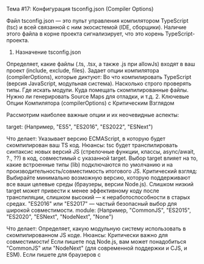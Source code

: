 Тема #17: Конфигурация tsconfig.json (Compiler Options)

Файл tsconfig.json — это пульт управления компилятором TypeScript (tsc) и всей связанной с ним экосистемой (IDE, сборщики). Наличие этого файла в корне проекта сигнализирует, что это корень TypeScript-проекта.

1. Назначение tsconfig.json

Определяет, какие файлы (.ts, .tsx, а также .js при allowJs) входят в ваш проект (include, exclude, files).
Задает опции компилятора (compilerOptions), которые диктуют:
Во что компилировать TypeScript (версия JavaScript, модульная система).
Насколько строго проверять типы.
Где искать модули.
Куда помещать скомпилированные файлы.
Нужно ли генерировать Source Maps для отладки, и т.д.
2. Ключевые Опции Компилятора (compilerOptions) с Критическим Взглядом

Рассмотрим наиболее важные опции и их неочевидные аспекты:

target: (Например, "ES5", "ES2016", "ES2022", "ESNext")

Что делает: Указывает версию ECMAScript, в которую будет скомпилирован ваш TS код.
Нюансы: tsc будет транспилировать синтаксис новых версий JS (стрелочные функции, классы, async/await, ?., ??) в код, совместимый с указанной target. Выбор target влияет на то, какие встроенные типы (lib) подключаются по умолчанию и на производительность/совместимость итогового JS.
Критический взгляд: Выбирайте минимально возможную версию, которую поддерживают все ваши целевые среды (браузеры, версии Node.js). Слишком низкий target может привести к менее эффективному коду после транспиляции, слишком высокий — к неработоспособности в старых средах. "ES2016" или "ES2017" — частый безопасный выбор для широкой совместимости.
module: (Например, "CommonJS", "ES2015", "ES2020", "ESNext", "NodeNext", "None")

Что делает: Определяет, какую модульную систему использовать в скомпилированном JS коде.
Нюансы: Критически важно для совместимости! Если пишете под Node.js, вам может понадобиться "CommonJS" или "NodeNext" (для современной поддержки и CJS, и ESM). Если пишете для браузеров с <script type="module"> или используете сборщик (Webpack, Vite), часто выбирают "ES2015" или "ESNext". "None" используется редко.
Критический взгляд: Выбор module должен соответствовать вашей среде выполнения или конфигурации сборщика. Неправильный выбор приведет к ошибкам загрузки модулей.
outDir и rootDir:

outDir: Куда складывать скомпилированные .js, .d.ts, .js.map файлы. Маст-хэв для любого проекта, чтобы не смешивать исходники и сборку.
rootDir: Указывает корневую папку с исходниками (.ts). Помогает tsc сохранить структуру папок из rootDir внутри outDir.
outFile: (Устаревшая опция) Склеивает все немодульные файлы в один .js. Не используйте в современных проектах с модулями! Для сборки используйте Webpack, Rollup, Vite, esbuild.
Флаги Строгости (strict, noImplicitAny, strictNullChecks и др.):

strict: true: Настоятельно рекомендуется для всех новых проектов. Включает целый набор флагов для максимальной безопасности типов (см. Тему #14).
noImplicitAny: true: Запрещает неявный any. Абсолютный минимум.
strictNullChecks: true: Заставляет явно обрабатывать null и undefined. Резко повышает надежность.
Критический взгляд: Не бойтесь "строгости". Она требует чуть больше усилий при написании кода, но экономит массу времени на отладке рантайм-ошибок. Начинайте со strict: true и отключайте отдельные флаги только при крайней необходимости и с четким пониманием последствий.
Взаимодействие с JS (allowJs, checkJs, esModuleInterop):

allowJs: true: Позволяет включать .js файлы в компиляцию TS проекта (например, для постепенной миграции).
checkJs: true: Включает проверку типов (на основе JSDoc или вывода) в .js файлах (работает вместе с allowJs).
esModuleInterop: true: Очень важный флаг! Решает проблемы совместимости при импорте CommonJS модулей (особенно с default экспортом) в ES модули. Позволяет писать import React from 'react' вместо import * as React from 'react'. Почти всегда ставьте true, если не уверены в обратном.
Библиотеки (lib): (Например, ["ES2020", "DOM", "DOM.Iterable"])

Что делает: Указывает, какие встроенные API JavaScript и среды выполнения (DOM) должны быть известны компилятору (для них подключаются соответствующие файлы деклараций .d.ts).
Нюансы: Обычно TS сам подбирает lib на основе target. Но иногда нужно явно добавить (например, "DOM" для Node.js проекта, который работает с JSDOM, или фичи новой версии ES, если target старый).
Критический взгляд: Не добавляйте лишние lib. Если вы указали "ES2020", но ваш target — "ES5", вы должны сами обеспечить наличие полифиллов для фич ES2020 в рантайме. lib говорит TS только о доступности типов, а не о реальной реализации фич.
Разрешение Модулей (moduleResolution): (Обычно "Node", "Node16", "NodeNext", "Bundler")

Что делает: Определяет стратегию поиска модулей при import/require.
Нюансы: Обычно выставляется автоматически на основе module. "NodeNext" или "Bundler" важны для корректной работы с разными форматами модулей в Node.js или при использовании современных сборщиков.
Карты Кода (sourceMap):

sourceMap: true: Генерирует .map файлы, связывающие скомпилированный JS с исходным TS. Необходимо для комфортной отладки TS кода в браузере или Node.js.
Алиасы Путей (baseUrl, paths):

Что делают: Позволяют настроить короткие псевдонимы для путей к модулям (например, @app/* -> src/app/*), чтобы избежать длинных относительных импортов ../../../.
Критический взгляд: Очень удобно для больших проектов, НО tsc сам по себе не изменяет эти пути в итоговом JS. Вам нужно настроить ваш загрузчик модулей или сборщик (Webpack alias, Vite alias, tsconfig-paths для Node) так, чтобы он понимал эти алиасы во время выполнения.
extends: Позволяет наследовать конфигурацию из другого tsconfig.json файла. Удобно для монорепозиториев или базовых конфигураций.

Итог по Теме #17:

tsconfig.json — это нервный центр вашего TypeScript проекта. Грамотная настройка компилятора критически важна. Ключевые моменты: выбор правильного target и module для вашей среды, обязательное включение строгих проверок (strict: true) для надежности, настройка esModuleInterop: true для совместимости, генерация sourceMap для отладки и правильная конфигурация outDir/rootDir. Понимание этих опций позволяет вам контролировать процесс компиляции и получать максимум пользы от TypeScript.
